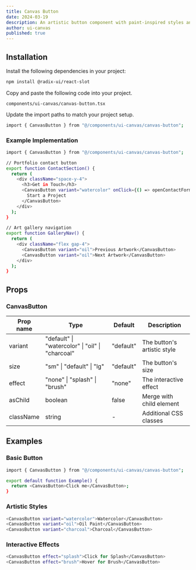 ```yaml
---
title: Canvas Button
date: 2024-03-19
description: An artistic button component with paint-inspired styles and effects.
author: ui-canvas
published: true
---
```


<ComponentPreview name="canvas-button-demo" />

## Installation

<Steps>

<Step>Install the following dependencies in your project:</Step>

```bash
npm install @radix-ui/react-slot
```

<Step>Copy and paste the following code into your project.</Step>

`components/ui-canvas/canvas-button.tsx`

<ComponentSource name="canvas-button" />

<Step>Update the import paths to match your project setup.</Step>

```bash
import { CanvasButton } from "@/components/ui-canvas/canvas-button";
```

</Steps>

### Example Implementation

```bash
import { CanvasButton } from "@/components/ui-canvas/canvas-button";

// Portfolio contact button
export function ContactSection() {
  return (
    <div className="space-y-4">
      <h3>Get in Touch</h3>
      <CanvasButton variant="watercolor" onClick={() => openContactForm()}>
        Start a Project
      </CanvasButton>
    </div>
  );
}

// Art gallery navigation
export function GalleryNav() {
  return (
    <div className="flex gap-4">
      <CanvasButton variant="oil">Previous Artwork</CanvasButton>
      <CanvasButton variant="oil">Next Artwork</CanvasButton>
    </div>
  );
}
```

## Props

### CanvasButton

| Prop name | Type                                             | Default   | Description                 |
| --------- | ------------------------------------------------ | --------- | --------------------------- |
| variant   | "default" \| "watercolor" \| "oil" \| "charcoal" | "default" | The button's artistic style |
| size      | "sm" \| "default" \| "lg"                        | "default" | The button's size           |
| effect    | "none" \| "splash" \| "brush"                    | "none"    | The interactive effect      |
| asChild   | boolean                                          | false     | Merge with child element    |
| className | string                                           | -         | Additional CSS classes      |

## Examples

### Basic Button

```bash
import { CanvasButton } from "@/components/ui-canvas/canvas-button";

export default function Example() {
  return <CanvasButton>Click me</CanvasButton>;
}
```

### Artistic Styles

```bash
<CanvasButton variant="watercolor">Watercolor</CanvasButton>
<CanvasButton variant="oil">Oil Paint</CanvasButton>
<CanvasButton variant="charcoal">Charcoal</CanvasButton>
```

### Interactive Effects

```bash
<CanvasButton effect="splash">Click for Splash</CanvasButton>
<CanvasButton effect="brush">Hover for Brush</CanvasButton>
```
